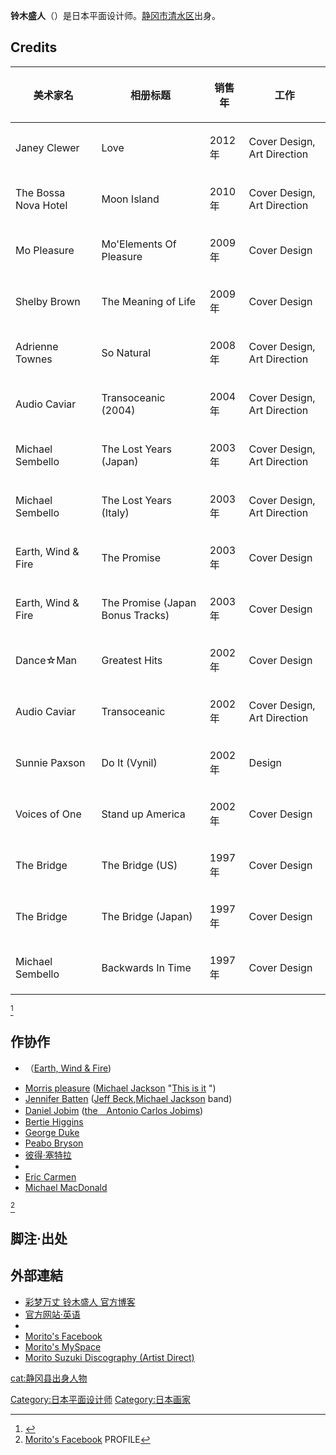 {{多個問題|
{{blpsources|time=2020-12-01}}
{{notability unreferenced|time=2020-12-01}}
{{roughtranslation|time=2020-12-01}}
}}
{{Infobox artist
| name =  铃木盛人
| image =
| caption       = 
| birthdate     = 
| location      = {{JPN}}[[静冈县|静冈县]]
| deathdate     = 
| deathplace    = 
| nationality   = {{JPN}}
| field = 平面设计
| training =
| movement =
| works         = 　Earth, Wind & Fire　「Promise」 2003
| patrons =
| influenced by =[[横尾忠则|横尾忠则]]、[[长冈秀星|长冈秀星]]
| influenced =　　　　　
}}

{{japanese||japanese=铃木盛人|kana=すずき　もりと|romaji=Suzuki Morito}}
'''铃木盛人'''（{{bd||9月23日|}}）是日本平面设计师。[[静冈市|静冈市]][[清水区_(日本)|清水区]]出身。

== Credits ==
{| class="wikitable" style="font-size:smaller"
|-
!美术家名
!相册标题
!销售年
!工作
|-
|Janey Clewer
|Love
|2012年
|Cover Design, Art Direction
|-
|The Bossa Nova Hotel
|Moon Island
|2010年
|Cover Design, Art Direction
|-
|Mo Pleasure
|Mo'Elements Of Pleasure
|2009年
|Cover Design
|-
|Shelby Brown
|The Meaning of Life
|2009年
|Cover Design
|-
|Adrienne Townes  
|So Natural
|2008年
|Cover Design, Art Direction
|-
|Audio Caviar
|Transoceanic (2004)
|2004年
|Cover Design, Art Direction
|-
|Michael Sembello 
|The Lost Years (Japan)
|2003年
|Cover Design, Art Direction
|-
|Michael Sembello 
|The Lost Years (Italy)
|2003年
|Cover Design, Art Direction
|-
|Earth, Wind & Fire　
|The Promise
|2003年
|Cover Design
|-
|Earth, Wind & Fire
|The Promise (Japan Bonus Tracks)
| 2003年
|Cover Design
|-
|Dance☆Man
|Greatest Hits
|2002年
|Cover Design
|-
|Audio Caviar 　
|Transoceanic
|2002年
|Cover Design, Art Direction
|-
|Sunnie Paxson
|Do It (Vynil)
|2002年
|Design
|-
|Voices of One 
|Stand up America
|2002年
|Cover Design
|-
|The Bridge
|The Bridge (US)
|1997年
|Cover Design
|-
|The Bridge
|The Bridge (Japan)
|1997年
|Cover Design
|-
|Michael Sembello
|Backwards In Time
|1997年
|Cover Design
|}
<ref>{{Cite web |url=http://www.artistdirect.com/artist/credits/morito-suzuki/2736995?sms_ss=twitter&at_xt=4d884587390d2a81,0 |title=Morito Suzuki Discography (Artist Direct) |access-date=2012-03-19 |archive-date=2016-09-01 |archive-url=https://web.archive.org/web/20160901092449/http://www.artistdirect.com/artist/credits/morito-suzuki/2736995?sms_ss=twitter&at_xt=4d884587390d2a81,0 |dead-url=no }}</ref>

== 作协作 ==
* {{link-en|雷夫·強森|Ralph Johnson (musician)}}（[[Earth,_Wind_&_Fire|Earth, Wind & Fire]])
* [[Morris_pleasure|Morris pleasure]] ([[Michael_Jackson|Michael Jackson]] "[[This_is_it|This is it]] ")
* [[Jennifer_Batten|Jennifer Batten]] ([[Jeff_Beck|Jeff Beck]],[[Michael_Jackson|Michael Jackson]] band)
* [[Daniel_Jobim|Daniel Jobim]] ([[the　Antonio_Carlos_Jobims|the　Antonio Carlos Jobims]])
* [[Bertie_Higgins|Bertie Higgins]]
* [[George_Duke|George Duke]]
* [[Peabo_Bryson|Peabo Bryson]]
* [[彼得·塞特拉|彼得·塞特拉]]
* {{link-en|比爾·查普林|Bill Champlin}}
* [[Eric_Carmen|Eric Carmen]]
* [[Michael_MacDonald|Michael MacDonald]]
<ref>[http://www.facebook.com/#!/morito.suzuki/info Morito's Facebook] {{Wayback|url=http://www.facebook.com/#!/morito.suzuki/info |date=20050408055255 }} PROFILE</ref>

== 脚注·出处 ==
<references/>

== 外部連結  ==
* [https://web.archive.org/web/20120320203900/http://artshrine.blog9.fc2.com/ 彩梦万丈 铃木盛人 官方博客 ]　
* [http://moritosuzuki.jimdo.com/ 官方网站·英语] {{Wayback|url=http://moritosuzuki.jimdo.com/ |date=20110729074048 }}　
*{{Twitter|morito_suzuki}}
* [http://www.facebook.com/morito.suzuki Morito's Facebook ] {{Wayback|url=http://www.facebook.com/morito.suzuki |date=20190701114943 }} 
* [http://www.myspace.com/morito_suzuki Morito's MySpace ] {{Wayback|url=http://www.myspace.com/morito_suzuki |date=20160307021617 }} 
* [http://www.artistdirect.com/artist/credits/morito-suzuki/2736995?sms_ss=twitter&at_xt=4d884587390d2a81,0 Morito Suzuki Discography (Artist Direct)] {{Wayback|url=http://www.artistdirect.com/artist/credits/morito-suzuki/2736995?sms_ss=twitter&at_xt=4d884587390d2a81,0 |date=20160901092449 }}

{{normdaten}}
{{DEFAULTSORT:suzuki morito}}
[[Category:日本平面设计师|Category:日本平面设计师]]
[[cat:静冈县出身人物|cat:静冈县出身人物]]
[[Category:日本画家|Category:日本画家]]